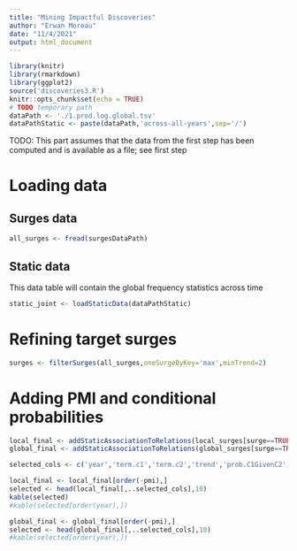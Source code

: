 ```yaml
---
title: "Mining Impactful Discoveries"
author: "Erwan Moreau"
date: "11/4/2021"
output: html_document
---
```



```r
library(knitr)
library(rmarkdown)
library(ggplot2)
source('discoveries3.R')
knitr::opts_chunk$set(echo = TRUE)
# TODO temporary path
dataPath <- './1.prod.log.global.tsv'
dataPathStatic <- paste(dataPath,'across-all-years',sep='/')
```


TODO: This part assumes that the data from the first step has been computed and is available as a file; see first step


# Loading data

## Surges data

```r
all_surges <- fread(surgesDataPath)
```

## Static data

This data table will contain the global frequency statistics across time

```r
static_joint <- loadStaticData(dataPathStatic)
```

# Refining target surges

```r
surges <- filterSurges(all_surges,oneSurgeByKey='max',minTrend=2)
```

# Adding PMI and conditional probabilities


```r
local_final <- addStaticAssociationToRelations(local_surges[surge==TRUE,], static_data, filterMeasures = c('pmi','npmi'))
global_final <- addStaticAssociationToRelations(global_surges[surge==TRUE,], static_data, filterMeasures = c('pmi','npmi'))
```

```r
selected_cols <- c('year','term.c1','term.c2','trend','prob.C1GivenC2',	'prob.C2GivenC1',	'pmi'	)
```

```r
local_final <- local_final[order(-pmi),]
selected <- head(local_final[,..selected_cols],10)
kable(selected)
#kable(selected[order(year),])
```

```r
global_final <- global_final[order(-pmi),]
selected <- head(global_final[,..selected_cols],10)
#kable(selected[order(year),])
```